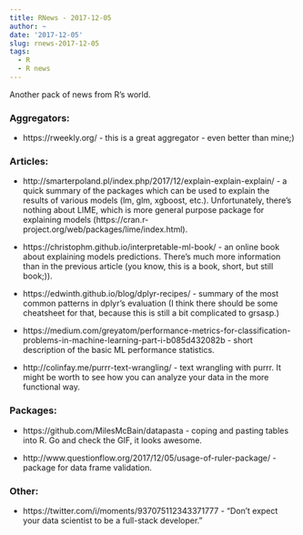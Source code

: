```yaml
---
title: RNews - 2017-12-05
author: ~
date: '2017-12-05'
slug: rnews-2017-12-05
tags:
  - R
  - R news
---
```


Another pack of news from R's world.

### Aggregators:

- https://rweekly.org/ - this is a great aggregator - even better than mine;)

### Articles:

- http://smarterpoland.pl/index.php/2017/12/explain-explain-explain/ - a quick summary of the packages which can be used to explain the results of various models (lm, glm, xgboost, etc.). Unfortunately, there's nothing about LIME, which is more general purpose package for explaining models (https://cran.r-project.org/web/packages/lime/index.html).

- https://christophm.github.io/interpretable-ml-book/ - an online book about explaining models predictions. There's much more information than in the previous article (you know, this is a book, short, but still book;)).

- https://edwinth.github.io/blog/dplyr-recipes/ - summary of the most common patterns in dplyr's evaluation (I think there should be some cheatsheet for that, because this is still a bit complicated to grsasp.)

- https://medium.com/greyatom/performance-metrics-for-classification-problems-in-machine-learning-part-i-b085d432082b - short description of the basic ML performance statistics.

- http://colinfay.me/purrr-text-wrangling/ - text wrangling with purrr. It might be worth to see how you can analyze your data in the more functional way.

### Packages:

- https://github.com/MilesMcBain/datapasta - coping and pasting tables into R. Go and check the GIF, it looks awesome.

- http://www.questionflow.org/2017/12/05/usage-of-ruler-package/ - package for data frame validation.

### Other:

- https://twitter.com/i/moments/937075112343371777 - "Don't expect your data scientist to be a full-stack developer."
